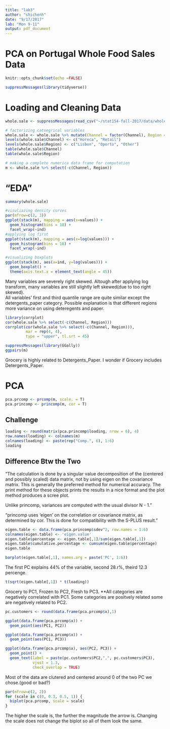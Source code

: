 ```yaml
---
title: "lab3"
author: "shichenh"
date: "9/17/2017"
lab: "Mon 9-11"
output: pdf_document
---
```

# PCA on Portugal Whole Food Sales Data
```r
knitr::opts_chunk$set(echo =FALSE)
```


```r
suppressMessages(library(tidyverse))
```

# Loading and Cleaning Data
```r
whole.sale <- suppressMessages(read_csv("~/stat154-fall-2017/data/wholesale.csv"))

# factorizing catoegrical variables 
whole.sale <- whole.sale %>% mutate(Channel = factor(Channel), Region = factor(Region))
levels(whole.sale$Channel) <- c("Horeca", "Retail")
levels(whole.sale$Region) <- c("Lisbon", "Oporto", "Other")
table(whole.sale$Channel)
table(whole.sale$Region)

# making a complete numerica data frame for computation
m <- whole.sale %>% select(-c(Channel, Region))
```

# "EDA"
```r
summary(whole.sale)

#visuliazing density curves
par(mfrow=c(2, 3))
ggplot(stack(m), mapping = aes(x=values)) + 
  geom_histogram(bins = 10) +
  facet_wrap(~ind)
#applying log first
ggplot(stack(m), mapping = aes(x=log(values))) + 
  geom_histogram(bins = 10) +
  facet_wrap(~ind)

#visualizing boxplots
ggplot(stack(m), aes(x=ind, y=log(values))) + 
  geom_boxplot() +
  theme(axis.text.x = element_text(angle = 45))
```
Many variables are severely right skewed. Altough after applying log transform, many variables are still slightly left skewed(due to too right skewed).  
All variables' first and third quantile range are quite similar except the detergents_paper category. Possible explanation
is that different regions more variance on using deteregents and paper.  

```r
library(corrplot)
cor(whole.sale %>% select(-c(Channel, Region)))
corrplot(cor(whole.sale %>% select(-c(Channel, Region))),
         mar = rep(4, 4),
         type = "upper", tl.srt = 45)

suppressMessages(library(GGally))
ggpairs(m)
```

Grocery is highly related to Detergents_Paper. I wonder if Grocery includes Detergents_Paper.  

# PCA 
```r
pca.prcomp <- prcomp(m, scale. = T)
pca.princomp <- princomp(m, cor = T)
```

## Challenge
```r
loading <- round(matrix(pca.princomp$loading, nrow = 6), 4)
row.names(loading) <- colnames(m)
colnames(loading) <- paste(rep("Comp.", 6), 1:6)
loading
```

## Difference Btw the Two
"The calculation is done by a singular value decomposition of the (centered and possibly scaled) data matrix, not by using eigen on the covariance matrix. This is generally the preferred method for numerical accuracy. The print method for these objects prints the results in a nice format and the plot method produces a scree plot.

Unlike princomp, variances are computed with the usual divisor N - 1."

"princomp uses 'eigen' on the correlation or covariance matrix, as determined by cor. This is done for compatibility with the S-PLUS result. "

```r
eigen.table <- data.frame(pca.princomp$sdev^2, row.names = 1:6)
colnames(eigen.table) <- 'eigen.value'
eigen.table$percentage <- eigen.table[,1]/sum(eigen.table[,1])
eigen.table$cumulative.percentage <- cumsum(eigen.table$percentage)
eigen.table

barplot(eigen.table[,1], names.arg = paste('PC', 1:6))
```

The first PC explains 44% of the variable, second 28.r%, theird 12.3 percenge.


```r
t(sqrt(eigen.table[,1]) * t(loading))
```
Grocery to PC1, Frozen to PC2, Fresh to PC3. **All categories are negatively correlated with PC1. Some categories are positvely related some are negatively related to PC2.

```r
pc.customers <- round(data.frame(pca.prcomp$x),1)

ggplot(data.frame(pca.prcomp$x)) +
  geom_point(aes(PC1, PC2)) 

ggplot(data.frame(pca.prcomp$x)) +
  geom_point(aes(PC1, PC3)) 

ggplot(data.frame(pca.prcomp$x), aes(PC2, PC3)) +
  geom_point() + 
  geom_text(label = paste(pc.customers$PC2,",", pc.customers$PC3),
            vjust = 1.3,
            check_overlap = TRUE)

```

Most of the data are clutered and centered around 0 of the two PC we chose.(good or bad?)

```r
par(mfrow=c(2, 2))
for (scale in c(0, 0.3, 0.5, 1)) {
  biplot(pca.prcomp, scale = scale)
}
```

The higher the scale is, the further the magnitude the arrow is. Changing the scale does not change the biplot so all of them look the same. 